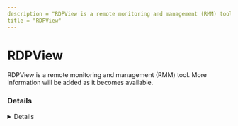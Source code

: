```yaml
---
description = "RDPView is a remote monitoring and management (RMM) tool. More information will be added as it becomes available."
title = "RDPView"
---
```




# RDPView

RDPView is a remote monitoring and management (RMM) tool. More information will be added as it becomes available.

### Details
<Details author={""}
         category={""}
         created={""}
         website={""}
         lastModified={"2/9/2024"}
         privileges={""}
         free={ "" }
         verification={""}
/>

#### Installation Paths
<Card code={ ["dwrcs.exe"] }/>





### Forensic Artifacts




#### Network Artifacts
<EuiSpacer size="xl"/>
<NetworkArtifactsTable data={ [{"Description": "Known remote domains", "Domains": ["user_managed", "systemmanager.ru/dntu.en/rdp_view.htm"], "Ports": []}] }/>




### Detections
- Detects potential network activity of RDPView RMM tool
  - [Sigma Rule](https://github.com/magicsword-io/LOLRMM/blob/main/detections/sigma/rdpview_network_sigma.yml)
- Detects potential processes activity of RDPView RMM tool
  - [Sigma Rule](https://github.com/magicsword-io/LOLRMM/blob/main/detections/sigma/rdpview_processes_sigma.yml)

### References
- [systemmanager.ru/dntu.en/rdp_view.htm - Same as Damware](systemmanager.ru/dntu.en/rdp_view.htm - Same as Damware)


